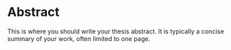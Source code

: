 # Abstract

This is where you should write your thesis abstract. It is typically a concise summary of your work, often limited to one page.

